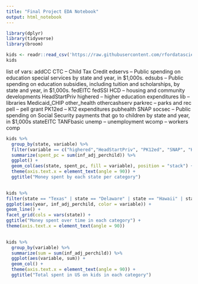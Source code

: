 ```yaml
---
title: "Final Project EDA Notebook"
output: html_notebook
---
```


```r
library(dplyr)
library(tidyverse)
library(broom)
```


```r
kids <- readr::read_csv('https://raw.githubusercontent.com/rfordatascience/tidytuesday/master/data/2020/2020-09-15/kids.csv')
kids
```
list of vars: 
addCC
CTC -- Child Tax Credit
edservs -- Public spending on education special services by state and year, in $1,000s.
edsubs -- Public spending on education subsidies, including tuition and scholarships, by state and year, in $1,000s.
fedEITC
fedSSI
HCD -- housing and community developments
HeadStartPriv
highered -- higher education expenditures
lib -- libraries
Medicaid_CHIP
other_health
othercashserv
parkrec -- parks and rec
pell -- pell grant
PK12ed -- K12 expenditures
pubhealth
SNAP
socsec -- Public spending on Social Security payments that go to children by state and year, in $1,000s
stateEITC
TANFbasic
unemp -- unemployment
wcomp -- workers comp
```r
kids %>%
  group_by(state, variable) %>%
  filter(variable == c("highered","HeadStartPriv", "PK12ed", "SNAP", "HCD", "socsec")) %>%
  summarize(spent_pc = sum(inf_adj_perchild)) %>%
  ggplot() +
  geom_col(aes(state, spent_pc, fill = variable), position = "stack") +
  theme(axis.text.x = element_text(angle = 90)) +
  ggtitle("Money spent by each state per category")
 

```
```r
kids %>%
filter(state == "Texas" | state == "Delaware" | state == "Hawaii" | state == "Alaska") %>%
ggplot(aes(year, inf_adj_perchild, color = variable)) +
geom_line() +
facet_grid(cols = vars(state)) +
ggtitle("Money spent over time in each category") +
theme(axis.text.x = element_text(angle = 90)) 
  
```
```r
kids %>%
  group_by(variable) %>%
  summarize(sum = sum(inf_adj_perchild)) %>%
  ggplot(aes(variable, sum)) +
  geom_col() +
  theme(axis.text.x = element_text(angle = 90)) + 
  ggtitle("Total spent in US on kids in each category")
```


